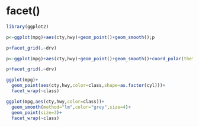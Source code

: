 # facet()

```r
library(ggplot2)
```

```r
p<-ggplot(mpg)+aes(cty,hwy)+geom_point()+geom_smooth();p
```

```r
p+facet_grid(.~drv)
```

```r
p<-ggplot(mpg)+aes(cty,hwy)+geom_point()+geom_smooth()+coord_polar(theta = "y");p
```

```r
p+facet_grid(.~drv)
```

```r
ggplot(mpg)+
  geom_point(aes(cty,hwy,color=class,shape=as.factor(cyl)))+
  facet_wrap(~class)
```

```r
ggplot(mpg,aes(cty,hwy,color=class))+
  geom_smooth(method="lm",color="grey",size=4)+ 
  geom_point(size=3)+
  facet_wrap(~class)
```
